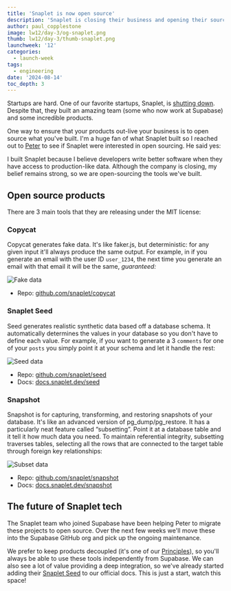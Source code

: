 ```yaml
---
title: 'Snaplet is now open source'
description: 'Snaplet is closing their business and opening their source code'
author: paul_copplestone
image: lw12/day-3/og-snaplet.png
thumb: lw12/day-3/thumb-snaplet.png
launchweek: '12'
categories:
  - launch-week
tags:
  - engineering
date: '2024-08-14'
toc_depth: 3
---
```


Startups are hard. One of our favorite startups, Snaplet, is [shutting down](https://www.snaplet.dev/post/snaplet-is-shutting-down). Despite that, they built an amazing team (some who now work at Supabase) and some incredible products.

One way to ensure that your products out-live your business is to open source what you've built. I'm a huge fan of what Snaplet built so I reached out to [Peter](https://x.com/appfactory/) to see if Snaplet were interested in open sourcing. He said yes:

<Quote img="peter-snaplet.webp" caption="Peter Pistorius, Founder of Snaplet">
  I built Snaplet because I believe developers write better software when they have access to
  production-like data. Although the company is closing, my belief remains strong, so we are
  open-sourcing the tools we've built.
</Quote>

## Open source products

There are 3 main tools that they are releasing under the MIT license:

### Copycat

Copycat generates fake data. It's like faker.js, but deterministic: for any given input it'll always produce the same output. For example, in if you generate an email with the user ID `user_1234`, the next time you generate an email with that email it will be the same, _guaranteed:_

![Fake data](/images/blog/lw12/day-3/snaplet-fake-data.png)

- Repo: [github.com/snaplet/copycat](https://github.com/snaplet/copycat)

### Snaplet Seed

Seed generates realistic synthetic data based off a database schema. It automatically determines the values in your database so you don't have to define each value. For example, if you want to generate a 3 `comments` for one of your `posts` you simply point it at your schema and let it handle the rest:

![Seed data](/images/blog/lw12/day-3/snaplet-seed-data.png)

- Repo: [github.com/snaplet/seed](https://github.com/snaplet/seed)
- Docs: [docs.snaplet.dev/seed](https://docs.snaplet.dev/seed)

### Snapshot

Snapshot is for capturing, transforming, and restoring snapshots of your database. It's like an advanced version of pg_dump/pg_restore. It has a particularly neat feature called “subsetting”. Point it at a database table and it tell it how much data you need. To maintain referential integrity, subsetting traverses tables, selecting all the rows that are connected to the target table through foreign key relationships:

![Subset data](/images/blog/lw12/day-3/snaplet-subset.png)

- Repo: [github.com/snaplet/snapshot](https://github.com/snaplet/snapshot)
- Docs: [docs.snaplet.dev/snapshot](https://docs.snaplet.dev/snapshot)

## The future of Snaplet tech

The Snaplet team who joined Supabase have been helping Peter to migrate these projects to open source. Over the next few weeks we'll move these into the Supabase GitHub org and pick up the ongoing maintenance.

We prefer to keep products decoupled (it's one of our [Principles](/docs/guides/getting-started/architecture#everything-works-in-isolation)), so you'll always be able to use these tools independently from Supabase. We can also see a lot of value providing a deep integration, so we've already started adding their [Snaplet Seed](/docs/guides/cli/seeding-your-database#generating-seed-data) to our official docs. This is just a start, watch this space!
